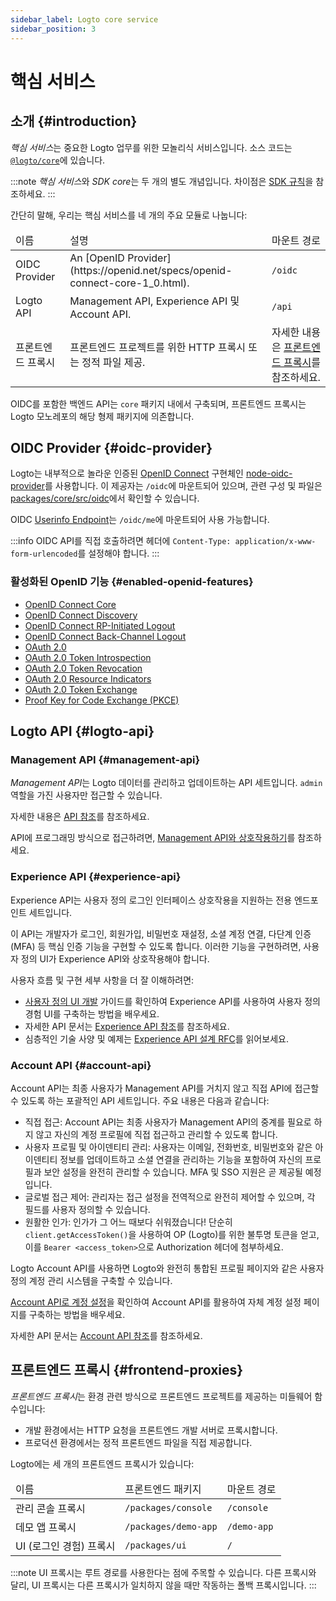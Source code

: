 ```yaml
---
sidebar_label: Logto core service
sidebar_position: 3
---
```


# 핵심 서비스

## 소개 \{#introduction}

*핵심 서비스*는 중요한 Logto 업무를 위한 모놀리식 서비스입니다. 소스 코드는 [`@logto/core`](https://github.com/logto-io/logto/tree/master/packages/core)에 있습니다.

:::note
*핵심 서비스*와 *SDK core*는 두 개의 별도 개념입니다. 차이점은 [SDK 규칙](/developers/sdk-conventions)을 참조하세요.
:::

간단히 말해, 우리는 핵심 서비스를 네 개의 주요 모듈로 나눕니다:

<table>
  <thead>
    <tr>
      <td>이름</td>
      <td>설명</td>
      <td>마운트 경로</td>
    </tr>
  </thead>
  <tbody>
    <tr>
      <td>OIDC Provider</td>
      <td>An [OpenID Provider](https://openid.net/specs/openid-connect-core-1_0.html).</td>
      <td>
        <code>/oidc</code>
      </td>
    </tr>
    <tr>
      <td>Logto API</td>
      <td>Management API, Experience API 및 Account API.</td>
      <td>
        <code>/api</code>
      </td>
    </tr>
    <tr>
      <td>프론트엔드 프록시</td>
      <td>프론트엔드 프로젝트를 위한 HTTP 프록시 또는 정적 파일 제공.</td>
      <td>
        자세한 내용은 <a href="#frontend-proxies">프론트엔드 프록시</a>를 참조하세요.
      </td>
    </tr>
  </tbody>
</table>

OIDC를 포함한 백엔드 API는 `core` 패키지 내에서 구축되며, 프론트엔드 프록시는 Logto 모노레포의 해당 형제 패키지에 의존합니다.

## OIDC Provider \{#oidc-provider}

Logto는 내부적으로 놀라운 인증된 [OpenID Connect](https://openid.net/connect/) 구현체인 [node-oidc-provider](https://github.com/panva/node-oidc-provider)를 사용합니다. 이 제공자는 `/oidc`에 마운트되어 있으며, 관련 구성 및 파일은 [packages/core/src/oidc](https://github.com/logto-io/logto/tree/master/packages/core/src/oidc)에서 확인할 수 있습니다.

OIDC [Userinfo Endpoint](https://openid.net/specs/openid-connect-core-1_0.html#UserInfo)는 `/oidc/me`에 마운트되어 사용 가능합니다.

:::info
OIDC API를 직접 호출하려면 헤더에 `Content-Type: application/x-www-form-urlencoded`를 설정해야 합니다.
:::

### 활성화된 OpenID 기능 \{#enabled-openid-features}

- [OpenID Connect Core](https://openid.net/specs/openid-connect-core-1_0.html)
- [OpenID Connect Discovery](https://openid.net/specs/openid-connect-discovery-1_0.html)
- [OpenID Connect RP-Initiated Logout](https://openid.net/specs/openid-connect-rpinitiated-1_0.html)
- [OpenID Connect Back-Channel Logout](https://openid.net/specs/openid-connect-backchannel-1_0-final.html)
- [OAuth 2.0](https://www.rfc-editor.org/rfc/rfc6749.html)
- [OAuth 2.0 Token Introspection](https://www.rfc-editor.org/rfc/rfc7662.html)
- [OAuth 2.0 Token Revocation](https://www.rfc-editor.org/rfc/rfc7009.html)
- [OAuth 2.0 Resource Indicators](https://www.rfc-editor.org/rfc/rfc8707.html)
- [OAuth 2.0 Token Exchange](https://datatracker.ietf.org/doc/html/rfc8693.html)
- [Proof Key for Code Exchange (PKCE)](https://www.rfc-editor.org/rfc/rfc7636.html)

## Logto API \{#logto-api}

### Management API \{#management-api}

*Management API*는 Logto 데이터를 관리하고 업데이트하는 API 세트입니다. `admin` 역할을 가진 사용자만 접근할 수 있습니다.

자세한 내용은 [API 참조](https://openapi.logto.io)를 참조하세요.

API에 프로그래밍 방식으로 접근하려면, [Management API와 상호작용하기](/integrate-logto/interact-with-management-api)를 참조하세요.

### Experience API \{#experience-api}

Experience API는 사용자 정의 로그인 인터페이스 상호작용을 지원하는 전용 엔드포인트 세트입니다.

이 API는 개발자가 로그인, 회원가입, 비밀번호 재설정, 소셜 계정 연결, 다단계 인증 (MFA) 등 핵심 인증 기능을 구현할 수 있도록 합니다. 이러한 기능을 구현하려면, 사용자 정의 UI가 Experience API와 상호작용해야 합니다.

사용자 흐름 및 구현 세부 사항을 더 잘 이해하려면:

- [사용자 정의 UI 개발](/customization/bring-your-ui/#develop-your-custom-ui) 가이드를 확인하여 Experience API를 사용하여 사용자 정의 경험 UI를 구축하는 방법을 배우세요.
- 자세한 API 문서는 [Experience API 참조](https://openapi.logto.io/group/endpoint-experience)를 참조하세요.
- 심층적인 기술 사양 및 예제는 [Experience API 설계 RFC](https://github.com/logto-io/rfcs/blob/master/draft/0004-experience-api.md)를 읽어보세요.

### Account API \{#account-api}

Account API는 최종 사용자가 Management API를 거치지 않고 직접 API에 접근할 수 있도록 하는 포괄적인 API 세트입니다. 주요 내용은 다음과 같습니다:

- 직접 접근: Account API는 최종 사용자가 Management API의 중계를 필요로 하지 않고 자신의 계정 프로필에 직접 접근하고 관리할 수 있도록 합니다.
- 사용자 프로필 및 아이덴티티 관리: 사용자는 이메일, 전화번호, 비밀번호와 같은 아이덴티티 정보를 업데이트하고 소셜 연결을 관리하는 기능을 포함하여 자신의 프로필과 보안 설정을 완전히 관리할 수 있습니다. MFA 및 SSO 지원은 곧 제공될 예정입니다.
- 글로벌 접근 제어: 관리자는 접근 설정을 전역적으로 완전히 제어할 수 있으며, 각 필드를 사용자 정의할 수 있습니다.
- 원활한 인가: 인가가 그 어느 때보다 쉬워졌습니다! 단순히 `client.getAccessToken()`을 사용하여 OP (Logto)를 위한 불투명 토큰을 얻고, 이를 `Bearer <access_token>`으로 Authorization 헤더에 첨부하세요.

Logto Account API를 사용하면 Logto와 완전히 통합된 프로필 페이지와 같은 사용자 정의 계정 관리 시스템을 구축할 수 있습니다.

[Account API로 계정 설정](/end-user-flows/account-settings/by-account-api)을 확인하여 Account API를 활용하여 자체 계정 설정 페이지를 구축하는 방법을 배우세요.

자세한 API 문서는 [Account API 참조](https://openapi.logto.io/group/endpoint-my-account)를 참조하세요.

## 프론트엔드 프록시 \{#frontend-proxies}

*프론트엔드 프록시*는 환경 관련 방식으로 프론트엔드 프로젝트를 제공하는 미들웨어 함수입니다:

- 개발 환경에서는 HTTP 요청을 프론트엔드 개발 서버로 프록시합니다.
- 프로덕션 환경에서는 정적 프론트엔드 파일을 직접 제공합니다.

Logto에는 세 개의 프론트엔드 프록시가 있습니다:

<table>
  <thead>
    <tr>
      <td>이름</td>
      <td>프론트엔드 패키지</td>
      <td>마운트 경로</td>
    </tr>
  </thead>
  <tbody>
    <tr>
      <td>관리 콘솔 프록시</td>
      <td>
        <code>/packages/console</code>
      </td>
      <td>
        <code>/console</code>
      </td>
    </tr>
    <tr>
      <td>데모 앱 프록시</td>
      <td>
        <code>/packages/demo-app</code>
      </td>
      <td>
        <code>/demo-app</code>
      </td>
    </tr>
    <tr>
      <td>UI (로그인 경험) 프록시</td>
      <td>
        <code>/packages/ui</code>
      </td>
      <td>
        <code>/</code>
      </td>
    </tr>
  </tbody>
</table>

:::note
UI 프록시는 루트 경로를 사용한다는 점에 주목할 수 있습니다. 다른 프록시와 달리, UI 프록시는 다른 프록시가 일치하지 않을 때만 작동하는 폴백 프록시입니다.
:::
